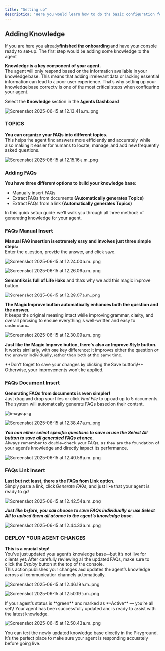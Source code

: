 ```yaml
---
title: "Setting up"
description: "Here you would learn how to do the basic configuration for your agent. This includes Adding Knowledge, Channels Integrations. Embedded Links and basic Tool Configuration"
---
```


## Adding Knowledge

If you are here you already**finished the onboarding**  and have your console ready to set-up. The first step would be adding some knowledge to the agent

**Knowledge is a key component of your agent.**\
The agent will only respond based on the information available in your knowledge base. This means that adding irrelevant data or lacking essential information can lead to a poor user experience. That’s why setting up your knowledge base correctly is one of the most critical steps when configuring your agent.

Select the **Knowledge** section in the **Agents Dashboard**

![Screenshot 2025-06-15 at 12.13.41 a.m..png](/images/Screenshot2025-06-15at12.13.41a.m..png)

### TOPICS

**You can organize your FAQs into different topics.**\
This helps the agent find answers more efficiently and accurately, while also making it easier for humans to locate, manage, and add new frequently asked questions.

![Screenshot 2025-06-15 at 12.15.16 a.m..png](/images/Screenshot2025-06-15at12.15.16a.m..png)

### Adding FAQs

**You have three different options to build your knowledge base:**

- Manually insert FAQs
- Extract FAQs from documents **(Automatically generates Topics)**
- Extract FAQs from a link **(Automatically generates Topics)**

In this quick setup guide, we’ll walk you through all three methods of generating knowledge for your agent.

### FAQs Manual Insert

**Manual FAQ insertion is extremely easy and involves just three simple steps:**\
Enter the question, provide the answer, and click save.

![Screenshot 2025-06-15 at 12.24.00 a.m..png](/images/Screenshot2025-06-15at12.24.00a.m..png)

![Screenshot 2025-06-15 at 12.26.06 a.m..png](/images/Screenshot2025-06-15at12.26.06a.m..png)

**Semantiks is full of Life Haks** and thats why we add this magic improve button.

![Screenshot 2025-06-15 at 12.28.07 a.m..png](/images/Screenshot2025-06-15at12.28.07a.m..png)

**The Magic Improve button automatically enhances both the question and the answer.**\
It keeps the original meaning intact while improving grammar, clarity, and overall phrasing to ensure everything is well-written and easy to understand.

![Screenshot 2025-06-15 at 12.30.09 a.m..png](/images/Screenshot2025-06-15at12.30.09a.m..png)

**Just like the Magic Improve button, there's also an Improve Style button.**\
It works similarly, with one key difference: it improves either the question _or_ the answer individually, rather than both at the same time.

<Note>
  **Don’t forget to save your changes by clicking the Save button\!**
  Otherwise, your improvements won’t be applied.
</Note>

### FAQs Document Insert

**Generating FAQs from documents is even simpler\!**\
Just drag and drop your files or click _Find File_ to upload up to 5 documents. The system will automatically generate FAQs based on their content.

![image.png](/images/image.png)

![Screenshot 2025-06-15 at 12.38.47 a.m..png](/images/Screenshot2025-06-15at12.38.47a.m..png)

**_You can either select specific questions to save or use the Select All button to save all generated FAQs at once._**\
Always remember to double-check your FAQs, as they are the foundation of your agent’s knowledge and directly impact its performance.

![Screenshot 2025-06-15 at 12.40.58 a.m..png](/images/Screenshot2025-06-15at12.40.58a.m..png)

### FAQs Link Insert

**Last but not least, there's the FAQs from Link option.**\
Simply paste a link, click _Generate FAQs_, and just like that your agent is ready to go\!

![Screenshot 2025-06-15 at 12.42.54 a.m..png](/images/Screenshot2025-06-15at12.42.54a.m..png)

**_Just like before, you can choose to save FAQs individually or use Select All to upload them all at once to the agent’s knowledge base._**

![Screenshot 2025-06-15 at 12.44.33 a.m..png](/images/Screenshot2025-06-15at12.44.33a.m..png)

### DEPLOY YOUR AGENT CHANGES

**This is a crucial step\!**\
You’ve just updated your agent’s knowledge base—but it’s not live for clients yet. After carefully reviewing all the updated FAQs, make sure to click the _Deploy_ button at the top of the console.\
This action publishes your changes and updates the agent’s knowledge across all communication channels automatically.

![Screenshot 2025-06-15 at 12.46.19 a.m..png](/images/Screenshot2025-06-15at12.46.19a.m..png)

![Screenshot 2025-06-15 at 12.50.19 a.m..png](/images/Screenshot2025-06-15at12.50.19a.m..png)

<Note>
  If your agent’s status is **green** and marked as **Active** — you’re all set\!
  Your agent has been successfully updated and is ready to assist with the latest knowledge.
</Note>

![Screenshot 2025-06-15 at 12.50.43 a.m..png](/images/Screenshot2025-06-15at12.50.43a.m..png)


<Tip>
  You can test the newly updated knowledge base directly in the Playground.
  It’s the perfect place to make sure your agent is responding accurately before going live.
</Tip>